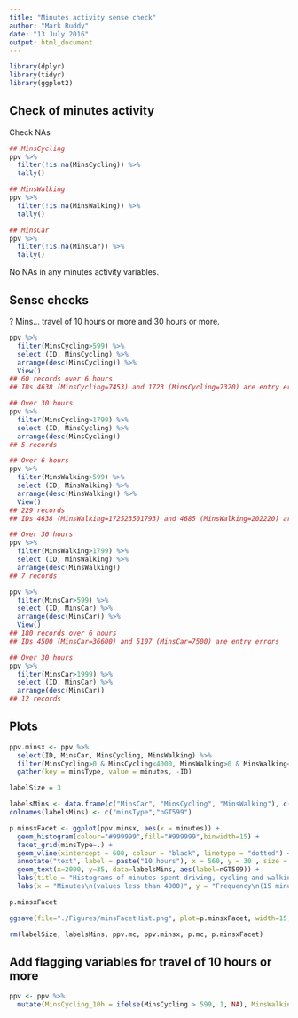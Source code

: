 ```yaml
---
title: "Minutes activity sense check"
author: "Mark Ruddy"
date: "13 July 2016"
output: html_document
---
```


```r
library(dplyr)
library(tidyr)
library(ggplot2)
```

## Check of minutes activity

Check NAs
```r
## MinsCycling
ppv %>%
  filter(!is.na(MinsCycling)) %>%
  tally()

## MinsWalking
ppv %>%
  filter(!is.na(MinsWalking)) %>%
  tally()

## MinsCar
ppv %>%
  filter(!is.na(MinsCar)) %>%
  tally()
```
No NAs in any minutes activity variables.


## Sense checks 

? Mins... travel of 10 hours or more and 30 hours or more.
```r
ppv %>% 
  filter(MinsCycling>599) %>%
  select (ID, MinsCycling) %>%
  arrange(desc(MinsCycling)) %>%
  View()
## 60 records over 6 hours
## IDs 4638 (MinsCycling=7453) and 1723 (MinsCycling=7320) are entry errors

## Over 30 hours 
ppv %>% 
  filter(MinsCycling>1799) %>%
  select (ID, MinsCycling) %>%
  arrange(desc(MinsCycling))
## 5 records 
```

```r
## Over 6 hours
ppv %>% 
  filter(MinsWalking>599) %>%
  select (ID, MinsWalking) %>%
  arrange(desc(MinsWalking)) %>%
  View()
## 229 records  
## IDs 4638 (MinsWalking=172523501793) and 4685 (MinsWalking=202220) are entry errors

## Over 30 hours 
ppv %>% 
  filter(MinsWalking>1799) %>%
  select (ID, MinsWalking) %>%
  arrange(desc(MinsWalking))
## 7 records 
```

```r
ppv %>% 
  filter(MinsCar>599) %>%
  select (ID, MinsCar) %>%
  arrange(desc(MinsCar)) %>%
  View()
## 180 records over 6 hours 
## IDs 4500 (MinsCar=36600) and 5107 (MinsCar=7500) are entry errors 

## Over 30 hours
ppv %>% 
  filter(MinsCar>1999) %>%
  select (ID, MinsCar) %>%
  arrange(desc(MinsCar))
## 12 records 
```

## Plots

```r

ppv.minsx <- ppv %>%
  select(ID, MinsCar, MinsCycling, MinsWalking) %>%
  filter(MinsCycling>0 & MinsCycling<4000, MinsWalking>0 & MinsWalking<4000, MinsCar>0 & MinsCar<4000) %>%
  gather(key = minsType, value = minutes, -ID)

labelSize = 3

labelsMins <- data.frame(c("MinsCar", "MinsCycling", "MinsWalking"), c("180 records of 10+ hours travel", "60 records of 10+ hours travel" ,"229 records of 10+ hours travel"))
colnames(labelsMins) <- c("minsType","nGT599")

p.minsxFacet <- ggplot(ppv.minsx, aes(x = minutes)) +
  geom_histogram(colour="#999999",fill="#999999",binwidth=15) +
  facet_grid(minsType~.) +
  geom_vline(xintercept = 600, colour = "black", linetype = "dotted") +
  annotate("text", label = paste("10 hours"), x = 560, y = 30 , size = labelSize, angle = 90, hjust = 0) +
  geom_text(x=2000, y=35, data=labelsMins, aes(label=nGT599)) +
  labs(title = "Histograms of minutes spent driving, cycling and walking") +
  labs(x = "Minutes\n(values less than 4000)", y = "Frequency\n(15 minute bins)")

p.minsxFacet

ggsave(file="./Figures/minsFacetHist.png", plot=p.minsxFacet, width=15, height=11)

rm(labelSize, labelsMins, ppv.mc, ppv.minsx, p.mc, p.minsxFacet)

```

## Add flagging variables for travel of 10 hours or more
```r
ppv <- ppv %>%
  mutate(MinsCycling_10h = ifelse(MinsCycling > 599, 1, NA), MinsWalking_10h = ifelse(MinsWalking > 599, 1, NA), MinsCar_10h = ifelse(MinsCar > 599, 1, NA))
```





